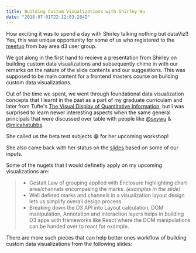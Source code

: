 ```yaml
---
title: Building Custom Visualizations with Shirley Wu
date: "2018-07-01T22:12:03.284Z"
---
```



How exciting it was to spend a day with Shirley talking nothing but dataViz!!
Yes, this was unique opportunity for some of us who registered to the 
[meetup](https://www.meetup.com/Bay-Area-d3-User-Group/events/252723783/) from bay area d3 user group. 

We got along in the first hand to recieve a presentation from Shirley on building custom data visualizations 
and subsequently chime in with our remarks on the nature of the slide contents and our suggestions. 
This was supposed to be main content for a frontend masters course on building custom data visualizations. 

Out of the time we spent, we went through foundational data visualization concepts that I learnt in the past as a 
part of my graduate curriculam and later from Tufte's 
[The Visual Display of Quantitative Information](https://www.edwardtufte.com/tufte/books_vdqi), 
but I was surprised to learn newer interesting aspects when the same general principals that were 
discussed over table with people like [@sxywu](https://twitter.com/sxywu) & 
[@micahstubbs](https://twitter.com/micahstubbs). 

She called us the beta test subjects 😁 for her upcoming workshop!
<Tweet tweetId='1023455555224920064' />

She also came back with her status on the [slides](//slides.com/shirleywu/deck-10/) based on some of our inputs.
<Tweet tweetId='1025276134546534400' />

Some of the nugets that I would definetly apply on my upcoming visualizations are:
> - Gestalt Law of grouping applied with Enclosure highlighting chart area/channels encompasing the marks. *(examples in the slide)*
> - Well defined marks and channels in a visualization layout design lets us simplify overall design process. 
> - Breaking down the D3 API into Layout calculation, DOM manipulation, Annotation and Interaction layers helps in building D3 apps with frameworks like React where the DOM manipulations can be handed over to react for example.

There are more such pieces that can help better ones workflow of building custom data visualizations from the 
following slides:
<Slide source="//slides.com/shirleywu/deck-10/embed?style=light#/53" />